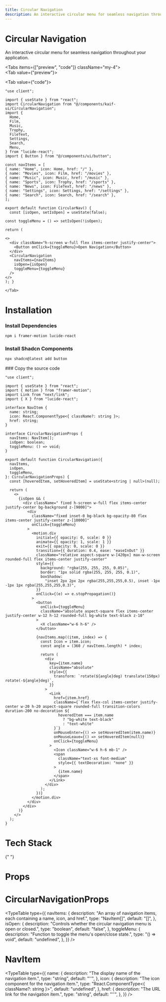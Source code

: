 ```yaml
---
title: Circular Navigation
description: An interactive circular menu for seamless navigation throughout your application.
---
```




<div className="space-y-2 mb-4">
  <h1 class="scroll-m-20 text-4xl font-bold tracking-tight text-black dark:text-white">
    Circular Navigation
  </h1>
  <p class="text-lg text-muted-foreground">
    An interactive circular menu for seamless navigation throughout your
    application.
  </p>
</div>

<Tabs items={["preview", "code"]} className="my-4">  
    <Tab value={"preview"}>    
    <div className="bg-background rounded-xl">
     <CircularNav/>
     </div>
    </Tab>
    <Tab value={"code"}>
```tsx
"use client";

import { useState } from "react";
import CircularNavigation from "@/components/kaif-ui/CircularNavigation";
import {
  Home,
  Film,
  Music,
  Trophy,
  FileText,
  Settings,
  Search,
  Menu,
} from "lucide-react";
import { Button } from "@/components/ui/button";

const navItems = [
{ name: "Home", icon: Home, href: "/" },
{ name: "Movies", icon: Film, href: "/movies" },
{ name: "Music", icon: Music, href: "/music" },
{ name: "Sports", icon: Trophy, href: "/sports" },
{ name: "News", icon: FileText, href: "/news" },
{ name: "Settings", icon: Settings, href: "/settings" },
{ name: "Search", icon: Search, href: "/search" },
];

export default function CircularNav() {
  const [isOpen, setIsOpen] = useState(false);

const toggleMenu = () => setIsOpen(!isOpen);

return (

<>
  <div className="h-screen w-full flex items-center justify-center">
    <Button onClick={toggleMenu}>Open Navigation</Button>
  </div>
  <CircularNavigation
    navItems={navItems}
    isOpen={isOpen}
    toggleMenu={toggleMenu}
  />
</>
); }

````
    </Tab>
 </Tabs>


<h1 class="scroll-m-20 text-2xl font-bold tracking-tight text-black dark:text-white my-4">Installation</h1>

<Steps>
<Step>

### Install Dependencies

```bash
npm i framer-motion lucide-react
````

</Step>
<Step>

### Install Shadcn Components

```bash
npx shadcn@latest add button
```

</Step>
<Step>
### Copy the source code

```tsx title="components/kaif-ui/CircularNavigation.tsx"
"use client";

import { useState } from "react";
import { motion } from "framer-motion";
import Link from "next/link";
import { X } from "lucide-react";

interface NavItem {
  name: string;
  icon: React.ComponentType<{ className?: string }>;
  href: string;
}

interface CircularNavigationProps {
  navItems: NavItem[];
  isOpen: boolean;
  toggleMenu: () => void;
}

export default function CircularNavigation({
  navItems,
  isOpen,
  toggleMenu,
}: CircularNavigationProps) {
  const [hoveredItem, setHoveredItem] = useState<string | null>(null);

  return (
    <>
      {isOpen && (
        <div className=" fixed h-screen w-full flex items-center justify-center bg-background z-[9000]">
          <div
            className="fixed inset-0 bg-black bg-opacity-80 flex items-center justify-center z-[10000]"
            onClick={toggleMenu}
          >
            <motion.div
              initial={{ opacity: 0, scale: 0 }}
              animate={{ opacity: 1, scale: 1 }}
              exit={{ opacity: 0, scale: 0 }}
              transition={{ duration: 0.4, ease: "easeInOut" }}
              className="relative aspect-square w-[420px] max-w-screen rounded-full flex items-center justify-center"
              style={{
                background: "rgba(255, 255, 255, 0.05)",
                border: "1px solid rgba(255, 255, 255, 0.1)",
                boxShadow:
                  "inset 2px 2px 2px rgba(255,255,255,0.5), inset -1px -1px 1px rgba(255,255,255,0.3)",
              }}
              onClick={(e) => e.stopPropagation()}
            >
              <button
                onClick={toggleMenu}
                className="absolute aspect-square flex items-center justify-center w-12 h-12 rounded-full bg-white text-black z-10"
              >
                <X className="w-6 h-6" />
              </button>

              {navItems.map((item, index) => {
                const Icon = item.icon;
                const angle = (360 / navItems.length) * index;

                return (
                  <div
                    key={item.name}
                    className="absolute"
                    style={{
                      transform: `rotate(${angle}deg) translate(150px) rotate(-${angle}deg)`,
                    }}
                  >
                    <Link
                      href={item.href}
                      className={`flex flex-col items-center justify-center w-20 h-20 aspect-square rounded-full transition-colors duration-200 no-decoration ${
                        hoveredItem === item.name
                          ? "bg-white text-black"
                          : "text-white"
                      }`}
                      onMouseEnter={() => setHoveredItem(item.name)}
                      onMouseLeave={() => setHoveredItem(null)}
                      onClick={toggleMenu}
                    >
                      <Icon className="w-6 h-6 mb-1" />
                      <span
                        className="text-xs font-medium"
                        style={{ textDecoration: "none" }}
                      >
                        {item.name}
                      </span>
                    </Link>
                  </div>
                );
              })}
            </motion.div>
          </div>
        </div>
      )}
    </>
  );
}
```

</Step>
</Steps>

<h1 class="scroll-m-20 text-xl font-bold tracking-tight text-black dark:text-white my-4">
  Tech Stack
</h1>

<Cards>
  <Card title="React" />
  <Card title="Next.js" />
  <Card title="Tailwind CSS" />
  <Card title="Framer Motion" />
  <Card title="Lucide-React" />
  <Card title="TypeScript" />
</Cards>{" "}

<h1 class="scroll-m-20 text-xl font-bold tracking-tight text-black dark:text-white mt-12">
  Props
</h1>

<h1 class="scroll-m-20 text-lg font-bold tracking-tight text-black dark:text-white mt-12">
  CircularNavigationProps
</h1>

<TypeTable
  type={{
    navItems: {
      description:
        "An array of navigation items, each containing a name, icon, and href.",
      type: "NavItem[]",
      default: "[]",
    },
    isOpen: {
      description:
        "Controls whether the circular navigation menu is open or closed.",
      type: "boolean",
      default: "false",
    },
    toggleMenu: {
      description: "Function to toggle the menu's open/close state.",
      type: "() => void",
      default: "undefined",
    },
  }}
/>

<h1 class="scroll-m-20 text-lg font-bold tracking-tight text-black dark:text-white mt-12">
  NavItem
</h1>

<TypeTable
  type={{
    name: {
      description: "The display name of the navigation item.",
      type: "string",
      default: "''",
    },
    icon: {
      description: "The icon component for the navigation item.",
      type: "React.ComponentType<{ className?: string }>",
      default: "undefined",
    },
    href: {
      description: "The URL link for the navigation item.",
      type: "string",
      default: "''",
    },
  }}
/>
